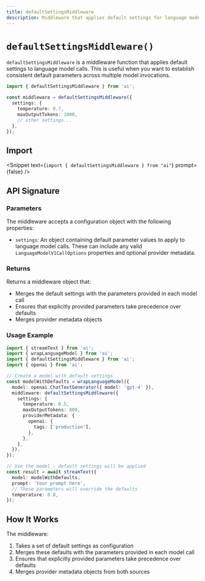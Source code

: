 ```yaml
---
title: defaultSettingsMiddleware
description: Middleware that applies default settings for language models
---
```


# `defaultSettingsMiddleware()`

`defaultSettingsMiddleware` is a middleware function that applies default settings to language model calls. This is useful when you want to establish consistent default parameters across multiple model invocations.

```ts
import { defaultSettingsMiddleware } from 'ai';

const middleware = defaultSettingsMiddleware({
  settings: {
    temperature: 0.7,
    maxOutputTokens: 1000,
    // other settings...
  },
});
```

## Import

<Snippet
  text={`import { defaultSettingsMiddleware } from "ai"`}
  prompt={false}
/>

## API Signature

### Parameters

The middleware accepts a configuration object with the following properties:

- `settings`: An object containing default parameter values to apply to language model calls. These can include any valid `LanguageModelV1CallOptions` properties and optional provider metadata.

### Returns

Returns a middleware object that:

- Merges the default settings with the parameters provided in each model call
- Ensures that explicitly provided parameters take precedence over defaults
- Merges provider metadata objects

### Usage Example

```ts
import { streamText } from 'ai';
import { wrapLanguageModel } from 'ai';
import { defaultSettingsMiddleware } from 'ai';
import { openai } from 'ai';

// Create a model with default settings
const modelWithDefaults = wrapLanguageModel({
  model: openai.ChatTextGenerator({ model: 'gpt-4' }),
  middleware: defaultSettingsMiddleware({
    settings: {
      temperature: 0.5,
      maxOutputTokens: 800,
      providerMetadata: {
        openai: {
          tags: ['production'],
        },
      },
    },
  }),
});

// Use the model - default settings will be applied
const result = await streamText({
  model: modelWithDefaults,
  prompt: 'Your prompt here',
  // These parameters will override the defaults
  temperature: 0.8,
});
```

## How It Works

The middleware:

1. Takes a set of default settings as configuration
2. Merges these defaults with the parameters provided in each model call
3. Ensures that explicitly provided parameters take precedence over defaults
4. Merges provider metadata objects from both sources
